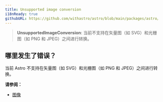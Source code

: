 ```yaml
---
title: Unsupported image conversion
i18nReady: true
githubURL: https://github.com/withastro/astro/blob/main/packages/astro/src/core/errors/errors-data.ts
---
```


> **UnsupportedImageConversion**: 当前不支持在矢量图（如 SVG）和光栅图（如 PNG 和 JPEG）之间进行转换。

## 哪里发生了错误？

当前 Astro 不支持在矢量图（如 SVG）和光栅图（如 PNG 和 JPEG）之间进行转换。

**请参阅：**

-  [图像](/zh-cn/guides/images/)


